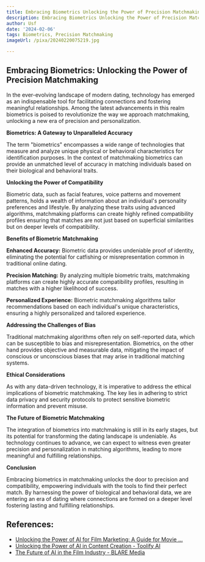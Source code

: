 ```yaml
---
title: Embracing Biometrics Unlocking the Power of Precision Matchmaking
description: Embracing Biometrics Unlocking the Power of Precision Matchmaking
author: Usf
date: '2024-02-06'
tags: Biometrics, Precision Matchmaking
imageUrl: /pixa/20240220075219.jpg

---
```

## Embracing Biometrics: Unlocking the Power of Precision Matchmaking

In the ever-evolving landscape of modern dating, technology has emerged as an indispensable tool for facilitating connections and fostering meaningful relationships. Among the latest advancements in  this realm biometrics is poised to revolutionize the way  we approach matchmaking, unlocking a new era of precision and personalization.

**Biometrics: A Gateway to Unparalleled Accuracy**

The term "biometrics" encompasses a  wide range  of  technologies that measure and analyze unique physical  or behavioral characteristics for identification purposes. In the context of matchmaking biometrics can provide an unmatched level of accuracy in matching individuals based on their biological and behavioral traits.

**Unlocking the Power of Compatibility**

Biometric data,  such as facial features, voice patterns and  movement  patterns, holds a wealth of information about an individual's personality  preferences and lifestyle. By analyzing  these traits using  advanced algorithms, matchmaking  platforms can create highly refined compatibility profiles ensuring that matches are  not just based on superficial similarities but on deeper levels  of compatibility.

**Benefits of Biometric Matchmaking**

**Enhanced Accuracy:**  Biometric  data provides undeniable proof of identity,  eliminating the potential for catfishing or misrepresentation common  in traditional online dating.

**Precision Matching:** By analyzing multiple  biometric traits, matchmaking platforms can create highly accurate compatibility profiles, resulting in matches with a higher  likelihood of success.

**Personalized Experience:** Biometric matchmaking algorithms tailor recommendations based on  each individual's unique characteristics, ensuring a highly personalized and tailored experience.

**Addressing the Challenges of Bias**

Traditional matchmaking algorithms often  rely on  self-reported data, which can be susceptible to bias and misrepresentation. Biometrics, on the other hand  provides objective  and measurable data, mitigating the impact  of conscious or unconscious biases that may  arise in traditional matching systems.

**Ethical Considerations**

As with  any data-driven technology, it is imperative  to address the  ethical implications of biometric matchmaking. The key lies in adhering to strict data privacy and security  protocols to protect sensitive biometric information  and prevent  misuse.

**The Future of Biometric Matchmaking**

The integration of biometrics into matchmaking is still in its early stages, but its potential for transforming the dating landscape is undeniable. As  technology continues to advance, we  can expect to witness even  greater precision and personalization in matching algorithms, leading to more meaningful and fulfilling relationships.

**Conclusion**

Embracing biometrics in matchmaking unlocks the door  to precision and compatibility, empowering individuals with the tools to find their  perfect match.  By harnessing the power of biological and behavioral data, we are entering an era of dating where connections are formed on a deeper level fostering lasting and fulfilling relationships.

## References:
- [Unlocking the Power of AI for Film Marketing: A Guide for Movie ...](https://www.usheru.com/2023/04/17/unlocking-the-power-of-ai-for-film-marketing/)
- [Unlocking the Power of AI in Content Creation - Toolify AI](https://www.toolify.ai/ai-news/unlocking-the-power-of-ai-in-content-creation-390009)
- [The Future of AI in the Film Industry - BLARE Media](https://blaremedia.net/the-future-of-ai-in-the-film-industry/)
